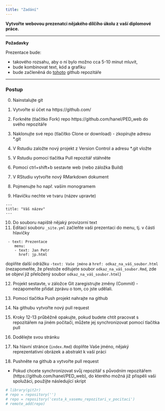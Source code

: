 ```yaml
---
title: "Zadání"
---
```



**Vytvořte webovou prezenatci nějakého dílčího úkolu z vaší diplomové práce.**

---

**Požadavky**

Prezentace bude:

- takového rozsahu, aby o ní bylo možno cca 5-10 minut mluvit,
- bude kombinovat text, kód a grafiku
- bude začleněná do [tohoto](https://github.com/hanel/PED_web) github repozitáře


---

### Postup

0. Nainstalujte git
1. Vytvořte si účet na https://github.com/
2. Forkněte (tlačítko Fork) repo https://github.com/hanel/PED_web do svého repozitáře
3. Naklonujte své repo (tlačítko Clone or download) - zkopírujte adresu *.git
4. V Rstudiu založte nový projekt z Version Control a adresu *.git vložte
5. V Rstudiu pomocí tlačítka Pull repozitář stáhněte
6. Pomocí ctrl+shift+b sestavte web (nebo záložka Build)

7. V RStudiu vytvořte nový RMarkdown dokument
8. Pojmenujte ho např. vaším monogramem
9. Hlavičku nechte ve tvaru (název upravte)

```{}
---
title: "Váš název"
---

```

10. Do souboru napiště nějaký provizorní text
11. Editací souboru `_site.yml` začleňte vaši prezentaci do menu, tj. v části hlavičky

```{}
 - text: Prezentace
    menu:
    - text: Jan Petr
      href: jp.html
```

doplňte další odrážku `-text: Vaše jméno` a `href: odkaz_na_váš_soubor.html` (nezapomeňte, že přestože editujete soubor `odkaz_na_váš_soubor.Rmd`, zde se objeví již přeložený soubor `odkaz_na_váš_soubor.html`)

12. Projekt sestavte, v záložce Git zaregistrujte změny (Commit) - nezapomeňte přidat zprávu o tom, co jste udělali.
13. Pomocí tlačitka Push projekt nahrajte na github
14. Na githubu vytvořte nový pull request 

15. Kroky 12-13 průběžně opakujte, pokud budete chtít pracovat s repozitářem na jiném počítači, můžete jej synchronizovat pomocí tlačítka pull

16. Dodělejte svou stránku

17. Na hlavní stránce (`index.Rmd`) doplňte Vaše jméno, nějaký reprezentativní obrázek a abstrakt k vaší práci 

18. Pushněte na github a vytvořte pull request

* Pokud chcete synchronizovat svůj repozitář s původním repozitářem (https://github.com/hanel/PED_web), do kterého možná již přispěli vaši spolužáci, použijte následující skript

```r
# library(git2r)
# repo = repository('')
# repo = repository('cesta_k_vasemu_repozitari_v_pocitaci')
# remote_add(repo)
```

